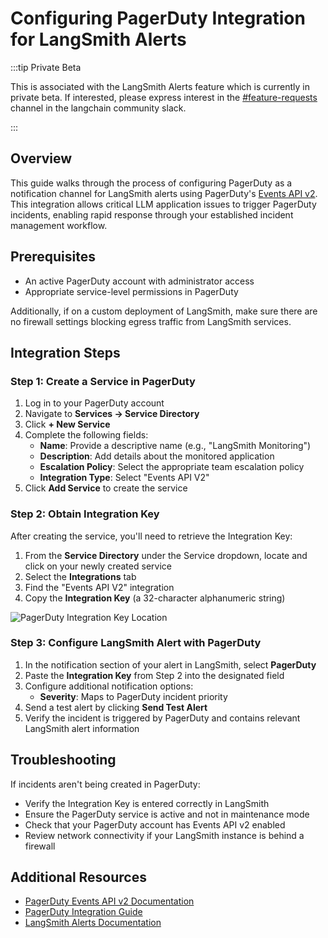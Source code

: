 # Configuring PagerDuty Integration for LangSmith Alerts

:::tip Private Beta

This is associated with the LangSmith Alerts feature which is currently in private beta. If interested, please express interest in the <a href="https://langchaincommunity.slack.com/archives/C079K4ECBN2">\#feature-requests</a> channel in the langchain community slack.

:::

## Overview

This guide walks through the process of configuring PagerDuty as a notification channel for LangSmith alerts using PagerDuty's <a href="https://developer.pagerduty.com/docs/events-api-v2-overview">Events API v2</a>. This integration allows critical LLM application issues to trigger PagerDuty incidents, enabling rapid response through your established incident management workflow.

## Prerequisites

- An active PagerDuty account with administrator access
- Appropriate service-level permissions in PagerDuty

Additionally, if on a custom deployment of LangSmith, make sure there are no firewall settings blocking egress traffic from LangSmith services.

## Integration Steps

### Step 1: Create a Service in PagerDuty

1. Log in to your PagerDuty account
2. Navigate to **Services → Service Directory**
3. Click **+ New Service**
4. Complete the following fields:
   - **Name**: Provide a descriptive name (e.g., "LangSmith Monitoring")
   - **Description**: Add details about the monitored application
   - **Escalation Policy**: Select the appropriate team escalation policy
   - **Integration Type**: Select "Events API V2"
5. Click **Add Service** to create the service

### Step 2: Obtain Integration Key

After creating the service, you'll need to retrieve the Integration Key:

1. From the **Service Directory** under the Service dropdown, locate and click on your newly created service
2. Select the **Integrations** tab
3. Find the "Events API V2" integration
4. Copy the **Integration Key** (a 32-character alphanumeric string)

![PagerDuty Integration Key Location](./static/pager_duty.png)

### Step 3: Configure LangSmith Alert with PagerDuty


1. In the notification section of your alert in LangSmith, select **PagerDuty**
2. Paste the **Integration Key** from Step 2 into the designated field
3. Configure additional notification options:
   - **Severity**: Maps to PagerDuty incident priority
4. Send a test alert by clicking **Send Test Alert**
5. Verify the incident is triggered by PagerDuty and contains relevant LangSmith alert information

## Troubleshooting

If incidents aren't being created in PagerDuty:

- Verify the Integration Key is entered correctly in LangSmith
- Ensure the PagerDuty service is active and not in maintenance mode
- Check that your PagerDuty account has Events API v2 enabled
- Review network connectivity if your LangSmith instance is behind a firewall

## Additional Resources

- [PagerDuty Events API v2 Documentation](https://developer.pagerduty.com/docs/events-api-v2/overview/)
- [PagerDuty Integration Guide](https://support.pagerduty.com/docs/services-and-integrations)
- [LangSmith Alerts Documentation](./alerts.mdx)
